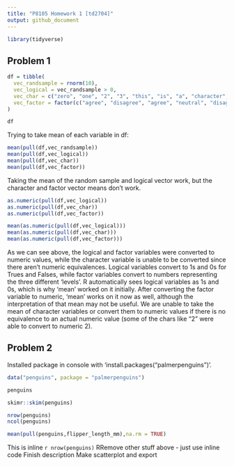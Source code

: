 ```yaml
---
title: "P8105 Homework 1 [td2704]"
output: github_document
---
```



```r

library(tidyverse)

```

## Problem 1

```r

df = tibble(
  vec_randsample = rnorm(10),
  vec_logical = vec_randsample > 0,
  vec_char = c("zero", "one", "2", "3", "this", "is", "a", "character", "vector", "9"),
  vec_factor = factor(c("agree", "disagree", "agree", "neutral", "disagree", "agree", "agree", "neutral", "disagree", "neutral"))
)

df

```
Trying to take mean of each variable in df:

```r

mean(pull(df,vec_randsample))
mean(pull(df,vec_logical))
mean(pull(df,vec_char))
mean(pull(df,vec_factor))

```

Taking the mean of the random sample and logical vector work, but the character
and factor vector means don't work.

```r

as.numeric(pull(df,vec_logical))
as.numeric(pull(df,vec_char))
as.numeric(pull(df,vec_factor))

mean(as.numeric(pull(df,vec_logical)))
mean(as.numeric(pull(df,vec_char)))
mean(as.numeric(pull(df,vec_factor)))

```

As we can see above, the logical and factor variables were converted to
numeric values, while the character variable is unable to be converted since
there aren't numeric equivalences. Logical variables convert to 1s and 0s for
Trues and Falses, while factor variables convert to numbers representing the
three different 'levels'. R automatically sees logical variables as 1s and 0s,
which is why 'mean' worked on it initially. After converting the factor
variable to numeric, 'mean' works on it now as well, although the 
interpretation of that mean may not be useful. We are unable to take the mean
of character variables or convert them to numeric values if there is no
equivalence to an actual numeric value (some of the chars like "2" were able
to convert to numeric 2). 


## Problem 2

Installed package in console with 'install.packages("palmerpenguins")'.

```r

data("penguins", package = "palmerpenguins")

```

```r

penguins

skimr::skim(penguins)

```

```r

nrow(penguins)
ncol(penguins)

mean(pull(penguins,flipper_length_mm),na.rm = TRUE)

```

This is inline `r nrow(penguins)`
RRemove other stuff above - just use inline code
Finish description
Make scatterplot and export
